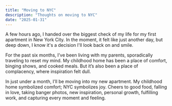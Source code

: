 ```yaml
---
title: "Moving to NYC"
description: "Thoughts on moving to NYC"
date: "2025-01-31"
---
```


A few hours ago, I handed over the biggest check of my life for my first apartment in New York City. In the moment, it felt like just another day, but deep down, I know it's a decision I'll look back on and smile.

For the past six months, I’ve been living with my parents, sporadically traveling to reset my mind. My childhood home has been a place of comfort, binging shows, and cooked meals. But it’s also been a place of complacency, where inspiration felt dull.

In just under a month, I’ll be moving into my new apartment. My childhood home symbolized comfort; NYC symbolizes joy. Cheers to good food, falling in love, taking banger photos, new inspiration, personal growth, fulfilling work, and capturing every moment and feeling.